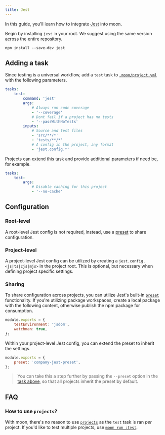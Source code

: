 ```yaml
---
title: Jest
---
```


In this guide, you'll learn how to integrate [Jest](https://jestjs.io/) into moon.

Begin by installing `jest` in your root. We suggest using the same version across the entire
repository.

```shell
npm install --save-dev jest
```

## Adding a task

Since testing is a universal workflow, add a `test` task to
[`.moon/project.yml`](../../config/global-project) with the following parameters.

```yaml title=".moon/project.yml"
tasks:
	test:
		command: 'jest'
		args:
			# Always run code coverage
			- '--coverage'
			# Dont fail if a project has no tests
			- '--passWithNoTests'
		inputs:
			# Source and test files
			- 'src/**/*'
			- 'tests/**/*'
			# A config in the project, any format
			- 'jest.config.*'
```

Projects can extend this task and provide additional parameters if need be, for example.

```yaml title="<project>/project.yml"
tasks:
	test:
		args:
			# Disable caching for this project
			- '--no-cache'
```

## Configuration

### Root-level

A root-level Jest config is not required, instead, use a [preset](#sharing) to share configuration.

### Project-level

A project-level Jest config can be utilized by creating a `jest.config.<js|ts|cjs|mjs>` in the
project root. This is optional, but necessary when defining project specific settings.

### Sharing

To share configuration across projects, you can utilize Jest's built-in
[`preset`](https://jestjs.io/docs/configuration#preset-string) functionality. If you're utilizing
package workspaces, create a local package with the following content, otherwise publish the npm
package for consumption.

```js title="packages/company-jest-preset/jest-preset.js"
module.exports = {
	testEnvironment: 'jsdom',
	watchman: true,
};
```

Within your project-level Jest config, you can extend the preset to inherit the settings.

```js title="<project>/jest.config.js"
module.exports = {
	preset: 'company-jest-preset',
};
```

> You can take this a step further by passing the `--preset` option in the
> [task above](#adding-a-task), so that all projects inherit the preset by default.

## FAQ

### How to use `projects`?

With moon, there's no reason to use
[`projects`](https://jestjs.io/docs/configuration#projects-arraystring--projectconfig) as the `test`
task is ran _per_ project. If you'd like to test multiple projects, use
[`moon run :test`](../../commands/run).
